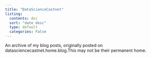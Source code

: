 ```yaml
---
title: "DataScienceCastnet"
listing:
  contents: dsc
  sort: "date desc"
  type: default
  categories: False
---
```

An archive of my blog posts, originally posted on datasciencecastnet.home.blog.This may not be their permanent home.